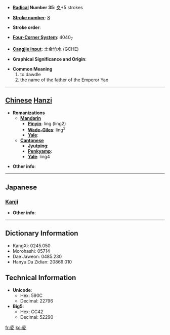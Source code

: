 * '''[[Wiktionary:Chinese radical index| Radical]] Number 35''': [[Wiktionary:Chinese radical index 夊|夊]]+5 strokes

* '''[[Wiktionary:Chinese total strokes index|Stroke number]]''': [[Wiktionary:Chinese total strokes index 8|8]]

* '''Stroke order''': 

* '''[[Wiktionary:Chinese four corner index|Four-Corner System]]''': 4040<sub>7</sub>

* '''[[Wiktionary:Chinese Cangjie index|Cangjie input]]''': 土金竹水 (GCHE)

* '''Graphical Significance and Origin''': 

* '''Common Meaning'''
*#to dawdle
*# the name of the father of the Emperor Yao


----

== [[Chinese]] [[Hanzi]] ==

* '''Romanizations'''
** '''[[Mandarin]]'''
*** '''[[Pinyin]]''': líng (ling2)
*** '''[[Wade-Giles]]''': ling<sup>2</sup>
*** '''[[Yale]]''': 
** '''[[Cantonese]]'''
*** '''[[Jyutping]]''':
*** '''[[Penkyamp]]''': 
*** '''[[Yale]]''': ling4

* '''Other info''': 

----

==Japanese==
===[[Kanji]]===
{{kanji|on readings=[[りょう]] (ryō)
|kun readings=[[しのぐ]] (shinogu), [[すたれる]] (sutareru)
}}

* '''Other info''':  

----

== Dictionary Information ==

* KangXi: 0245.050
* Morohashi: 05714
* Dae Jaweon: 0485.230
* Hanyu Da Zidian: 20869.010

== Technical Information ==

* '''Unicode''':
** Hex: 590C
** Decimal: 22796
* '''Big5''':
** Hex: CC42
** Decimal: 52290

[[fr:夌]]
[[ko:夌]]